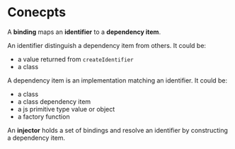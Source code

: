 # Conecpts

A **binding** maps an **identifier** to a **dependency item**.

An identifier distinguish a dependency item from others. It could be:

* a value returned from `createIdentifier` 
* a class

A dependency item is an implementation matching an identifier. It could be:

* a class
* a class dependency item
* a js primitive type value or object
* a factory function

An **injector** holds a set of bindings and resolve an identifier by constructing a dependency item.
